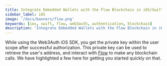 ```yaml
---
title: Integrate Embedded Wallets with the Flow Blockchain in iOS/Swift Applications
sidebar_label: iOS
image: '/docs/banners/flow.png'
keywords: [ios, swift, flow, web3auth, authentication, blockchain]
description: 'Integrate Embedded Wallets with the Flow Blockchain in iOS/Swift Applications | Embedded Wallets'
---
```



<SEO
  title="Integrate Embedded Wallets with the Flow Blockchain in iOS/Swift Applications"
  description="Integrate Embedded Wallets with the Flow Blockchain in iOS/Swift Applications | Embedded Wallets"
  image="https://web3auth.io/docs/banners/flow.png"
  slug="/embedded-wallets/connect-blockchain/evm/flow/ios"
/>

While using the Web3Auth iOS SDK, you get the private key within the user scope after successful authorization. This private key can be used to retrieve the user's address, and interact with [Flow](https://developers.flow.com/) to make any blockchain calls. We have highlighted a few here for getting you started quickly on that.

<EVMInteraction />
